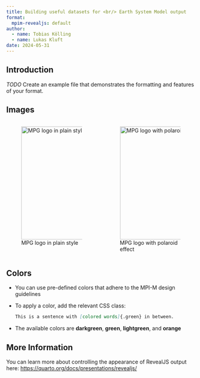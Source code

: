 ```yaml
---
title: Building useful datasets for <br/> Earth System Model output
format:
  mpim-revealjs: default
author:
  - name: Tobias Kölling
  - name: Lukas Kluft
date: 2024-05-31
---
```


## Introduction

*TODO* Create an example file that demonstrates the formatting and features of your format.

## Images

::::{.columns}
:::{.column}
![MPG logo in plain style](MPG_Minerva_mpg-green.png){height=300px}
:::

:::{.column}
![MPG logo with polaroid effect](MPG_Minerva_mpg-green.png){height=300px .polaroid}
:::

::::

## Colors

* You can use pre-defined colors that adhere to the MPI-M design guidelines
* To apply a color, add the relevant CSS class:
  ```markdown
  This is a sentence with [colored words]{.green} in between.
  ```
* The available colors are [**darkgreen**]{.darkgreen}, [**green**]{.green}, [**lightgreen**]{.lightgreen}, and [**orange**]{.orange}

## More Information

You can learn more about controlling the appearance of RevealJS output here: <https://quarto.org/docs/presentations/revealjs/>
